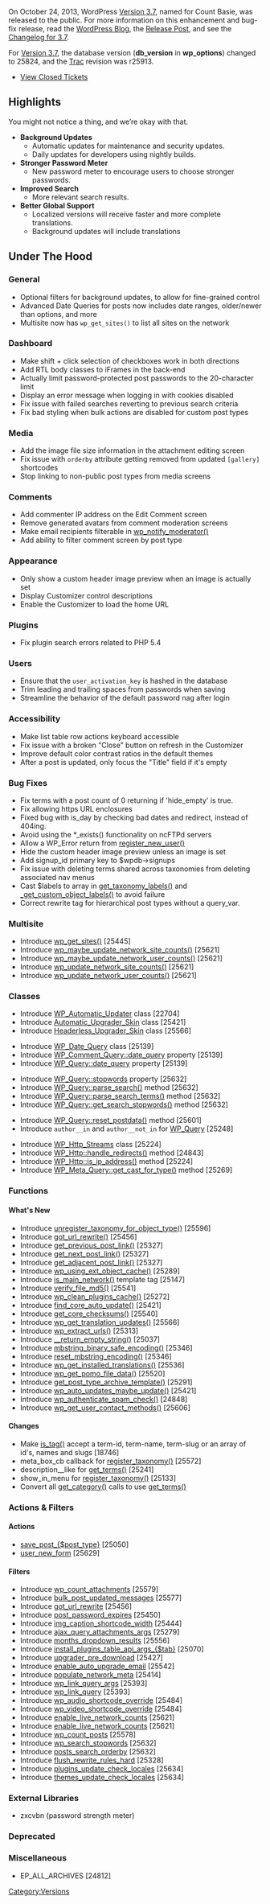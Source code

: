 {{Languages|
{{en|Version 3.7}}
{{ja|Version 3.7}}
{{pt-br|Versão 3.7}}
}}

On October 24, 2013, WordPress [[Version 3.7]], named for Count Basie, was released to the public. For more information on this enhancement and bug-fix release, read the [http://wordpress.org/development WordPress Blog], the [http://wordpress.org/news/2013/10/basie/ Release Post], and  see the [[Changelog/3.7|Changelog for 3.7]].

For [[Version 3.7]], the database version ('''db_version''' in '''wp_options''') changed to 25824, and the [https://core.trac.wordpress.org Trac] revision was r25913.

* [http://trac.wordpress.org/query?status=closed&milestone=3.7 View Closed Tickets]

==Highlights==

You might not notice a thing, and we’re okay with that.

* '''Background Updates'''
** Automatic updates for maintenance and security updates. 
** Daily updates for developers using nightly builds.
* '''Stronger Password Meter'''
** New password meter to encourage users to choose stronger passwords.
* '''Improved Search'''
** More relevant search results.
* '''Better Global Support'''
** Localized versions will receive faster and more complete translations.
** Background updates will include translations

==Under The Hood==

=== General ===
* Optional filters for background updates, to allow for fine-grained control
* Advanced Date Queries for posts now includes date ranges, older/newer than options, and more
* Multisite now has <code>wp_get_sites()</code> to list all sites on the network

===Dashboard===
* Make shift + click selection of checkboxes work in both directions
* Add RTL body classes to iFrames in the back-end
* Actually limit password-protected post passwords to the 20-character limit
* Display an error message when logging in with cookies disabled
* Fix issue with failed searches reverting to previous search criteria
* Fix bad styling when bulk actions are disabled for custom post types

===Media===
* Add the image file size information in the attachment editing screen
* Fix issue with <tt>orderby</tt> attribute getting removed from updated <tt>[gallery]</tt> shortcodes
* Stop linking to non-public post types from media screens

===Comments===
* Add commenter IP address on the Edit Comment screen
* Remove generated avatars from comment moderation screens
* Make email recipients filterable in [[Function_Reference/wp_notify_moderator|wp_notify_moderator()]]
* Add ability to filter comment screen by post type

===Appearance===
* Only show a custom header image preview when an image is actually set
* Display Customizer control descriptions
* Enable the Customizer to load the home URL

===Plugins===
* Fix plugin search errors related to PHP 5.4

===Users===
* Ensure that the <tt>user_activation_key</tt> is hashed in the database
* Trim leading and trailing spaces from passwords when saving
* Streamline the behavior of the default password nag after login

===Accessibility===
* Make list table row actions keyboard accessible
* Fix issue with a broken "Close" button on refresh in the Customizer
* Improve default color contrast ratios in the default themes
* After a post is updated, only focus the "Title" field if it's empty

=== Bug Fixes ===
* Fix terms with a post count of 0 returning if 'hide_empty' is true.
* Fix allowing https URL enclosures
* Fixed bug with is_day by checking bad dates and redirect, instead of 404ing.
* Avoid using the *_exists() functionality on ncFTPd servers
* Allow a WP_Error return from [[Function_Reference/register_new_user|register_new_user()]]
* Hide the custom header image preview unless an image is set
* Add signup_id primary key to $wpdb->signups
* Fix issue with deleting terms shared across taxonomies from deleting associated nav menus
* Cast $labels to array in [[Function_Reference/get_taxonomy_labels|get_taxonomy_labels()]] and [[Function_Reference/_get_custom_object_labels|_get_custom_object_labels()]] to avoid failure
* Correct rewrite tag for hierarchical post types without a query_var.

=== Multisite ===
* Introduce [[Function_Reference/wp_get_sites|wp_get_sites()]] [25445]
* Introduce [[Function_Reference/wp_maybe_update_network_site_counts|wp_maybe_update_network_site_counts()]] [25621]
* Introduce [[Function_Reference/wp_maybe_update_network_user_counts|wp_maybe_update_network_user_counts()]] [25621]
* Introduce [[Function_Reference/wp_update_network_site_counts|wp_update_network_site_counts()]] [25621]
* Introduce [[Function_Reference/wp_update_network_user_counts|wp_update_network_user_counts()]] [25621]

=== Classes ===
* Introduce [[Class_Reference/WP_Automatic_Updater|WP_Automatic_Updater]] class [22704]
* Introduce [[Class_Reference/Automatic_Upgrader_Skin|Automatic_Upgrader_Skin]] class [25421]
* Introduce [[Class_Reference/Headerless_Upgrader_Skin|Headerless_Upgrader_Skin]] class [25566]

* Introduce [[Class_Reference/WP_Date_Query|WP_Date_Query]] class [25139]
* Introduce [[Class_Reference/WP_Comment_Query|WP_Comment_Query::date_query]] property [25139]
* Introduce [[Class_Reference/WP_Query|WP_Query::date_query]] property [25139]

* Introduce [[Class_Reference/WP_Query|WP_Query::stopwords]] property [25632]
* Introduce [[Class_Reference/WP_Query|WP_Query::parse_search()]] method [25632]
* Introduce [[Class_Reference/WP_Query|WP_Query::parse_search_terms()]] method [25632]
* Introduce [[Class_Reference/WP_Query|WP_Query::get_search_stopwords()]] method [25632]

* Introduce [[Class_Reference/WP_Query|WP_Query::reset_postdata()]] method [25601]
* Introduce <tt>author__in</tt> and <tt>author__not_in</tt> for [[Class_Reference/WP_Query|WP_Query]] [25248]

* Introduce [[Class_Reference/WP_Http_Streams|WP_Http_Streams]] class [25224]
* Introduce [[Class_Reference/WP_Http|WP_Http::handle_redirects()]] method [24843]
* Introduce [[Class_Reference/WP_Http|WP_Http::is_ip_address()]] method [25224]
* Introduce [[Class_Reference/WP_Meta_Query|WP_Meta_Query::get_cast_for_type()]] method [25269]

=== Functions ===
==== What's New ====
* Introduce [[Function_Reference/unregister_taxonomy_for_object_type|unregister_taxonomy_for_object_type()]] [25596]
* Introduce [[Function_Reference/got_url_rewrite|got_url_rewrite()]] [25456]
* Introduce [[Function_Reference/get_previous_post_link|get_previous_post_link()]] [25327]
* Introduce [[Function_Reference/get_next_post_link|get_next_post_link()]] [25327]
* Introduce [[Function_Reference/get_adjacent_post_link|get_adjacent_post_link()]] [25327]
* Introduce [[Function_Reference/wp_using_ext_object_cache|wp_using_ext_object_cache()]] [25289]
* Introduce [[Function_Reference/is_main_network|is_main_network()]] template tag [25147]
* Introduce [[Function_Reference/verify_file_md5|verify_file_md5()]] [25541]
* Introduce [[Function_Reference/wp_clean_plugins_cache|wp_clean_plugins_cache()]] [25272]
* Introduce [[Function_Reference/find_core_auto_update|find_core_auto_update()]] [25421]
* Introduce [[Function_Reference/get_core_checksums|get_core_checksums()]] [25540]
* Introduce [[Function_Reference/wp_get_translation_updates|wp_get_translation_updates()]] [25566]
* Introduce [[Function_Reference/wp_extract_urls|wp_extract_urls()]] [25313]
* Introduce [[Function_Reference/__return_empty_string|__return_empty_string()]] [25037]
* Introduce [[Function_Reference/mbstring_binary_safe_encoding|mbstring_binary_safe_encoding()]] [25346]
* Introduce [[Function_Reference/reset_mbstring_encoding|reset_mbstring_encoding()]] [25346]
* Introduce [[Function_Reference/wp_get_installed_translations|wp_get_installed_translations()]] [25536]
* Introduce [[Function_Reference/wp_get_pomo_file_data|wp_get_pomo_file_data()]] [25520]
* Introduce [[Function_Reference/get_post_type_archive_template|get_post_type_archive_template()]] [25291]
* Introduce [[Function_Reference/wp_auto_updates_maybe_update|wp_auto_updates_maybe_update()]] [25421]
* Introduce [[Function_Reference/wp_authenticate_spam_check|wp_authenticate_spam_check()]] [24848]
* Introduce [[Function_Reference/wp_get_user_contact_methods|wp_get_user_contact_methods()]] [25606]

==== Changes ====
* Make [[Function_Reference/is_tag|is_tag()]] accept a term-id, term-name, term-slug or an array of id's, names and slugs [18746]
* meta_box_cb callback for [[Function_Reference/register_taxonomy|register_taxonomy()]] [25572]
* description__like for [[Function_Reference/get_terms|get_terms()]] [25241]
* show_in_menu for [[Function_Reference/register_taxonomy|register_taxonomy()]] [25133]
* Convert all [[Function_Reference/get_category|get_category()]] calls to use [[Function_Reference/get_terms|get_terms()]]

=== Actions & Filters ===
==== Actions ====
* [[Plugin_API/Action_Reference/save_post_post_type|save_post_{$post_type}]] [25050]
* [[Plugin_API/Action_Reference/user_new_form|user_new_form]] [25629]

==== Filters ====
* Introduce [[Plugin_API/Filter_Reference/wp_count_attachments|wp_count_attachments]] [25579]
* Introduce [[Plugin_API/Filter_Reference/bulk_post_updated_messages|bulk_post_updated_messages]] [25577]
* Introduce [[Plugin_API/Filter_Reference/got_url_rewrite|got_url_rewrite]] [25456]
* Introduce [[Plugin_API/Filter_Reference/post_password_expires|post_password_expires]] [25450]
* Introduce [[Plugin_API/Filter_Reference/img_caption_shortcode_width|img_caption_shortcode_width]] [25444]
* Introduce [[Plugin_API/Filter_Reference/ajax_query_attachments_args|ajax_query_attachments_args]] [25279]
* Introduce [[Plugin_API/Filter_Reference/months_dropdown_results|months_dropdown_results]] [25556]
* Introduce [[Plugin_API/Filter_Reference/install_plugins_table_api_args_tab|install_plugins_table_api_args_{$tab}]] [25070]
* Introduce [[Plugin_API/Filter_Reference/upgrader_pre_download|upgrader_pre_download]] [25427]
* Introduce [[Plugin_API/Filter_Reference/enable_auto_upgrade_email|enable_auto_upgrade_email]] [25542]
* Introduce [[Plugin_API/Filter_Reference/populate_network_meta|populate_network_meta]] [25414]
* Introduce [[Plugin_API/Filter_Reference/wp_link_query_args|wp_link_query_args]] [25393]
* Introduce [[Plugin_API/Filter_Reference/wp_link_query|wp_link_query]] [25393]
* Introduce [[Plugin_API/Filter_Reference/wp_audio_shortcode_override|wp_audio_shortcode_override]] [25484]
* Introduce [[Plugin_API/Filter_Reference/wp_video_shortcode_override|wp_video_shortcode_override]] [25484]
* Introduce [[Plugin_API/Filter_Reference/enable_live_network_counts|enable_live_network_counts]] [25621]
* Introduce [[Plugin_API/Filter_Reference/enable_live_network_counts|enable_live_network_counts]] [25621]
* Introduce [[Plugin_API/Filter_Reference/wp_count_posts|wp_count_posts]] [25578]
* Introduce [[Plugin_API/Filter_Reference/wp_search_stopwords|wp_search_stopwords]] [25632]
* Introduce [[Plugin_API/Filter_Reference/posts_search_orderby|posts_search_orderby]] [25632]
* Introduce [[Plugin_API/Filter_Reference/flush_rewrite_rules_hard|flush_rewrite_rules_hard]] [25328]
* Introduce [[Plugin_API/Filter_Reference/plugins_update_check_locales|plugins_update_check_locales]] [25634]
* Introduce [[Plugin_API/Filter_Reference/themes_update_check_locales|themes_update_check_locales]] [25634]

=== External Libraries ===
* zxcvbn (password strength meter)

=== Deprecated ===

=== Miscellaneous ===
* EP_ALL_ARCHIVES [24812]

{{Versions}}

[[Category:Versions]]